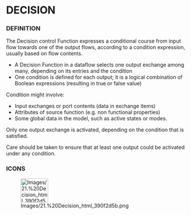 
= DECISION =

=== DEFINITION ===

The Decision control Function expresses a conditional course from input flow towards one of the output flows, according to a condition expression, usually based on flow contents.


* A Decision Function in a dataflow selects one output exchange among 	many, depending on its entries and the condition
* One condition is defined for each output; it is a logical 	combination of Boolean expressions (resulting in true or false 	value)

Condition might involve:


* Input exchanges or port contents (data in exchange items)
* Attributes of source function (e.g. non functional properties)
* Some global data in the model, such as active states or modes.

Only one output exchange is activated, depending on the condition that is satisfied.


Care should be taken to ensure that at least one output could be activated under any condition.


=== ICONS ===

[[Image:Images/21.%20Decision_html_390f2d5b.png|75x66px]]

